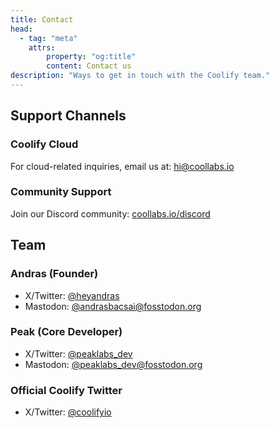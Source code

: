 ```yaml
---
title: Contact
head:
  - tag: "meta"
    attrs:
        property: "og:title"
        content: Contact us
description: "Ways to get in touch with the Coolify team."
---
```


## Support Channels

### Coolify Cloud
For cloud-related inquiries, email us at: hi@coollabs.io

### Community Support
Join our Discord community: [coollabs.io/discord](https://coollabs.io/discord)

## Team

### Andras (Founder)
- X/Twitter: [@heyandras](https://twitter.com/heyandras)
- Mastodon: [@andrasbacsai@fosstodon.org](https://fosstodon.org/@andrasbacsai)

### Peak (Core Developer)
- X/Twitter: [@peaklabs_dev](https://x.com/peaklabs_dev)
- Mastodon: [@peaklabs_dev@fosstodon.org](https://fosstodon.org/@peaklabs_dev)

### Official Coolify Twitter
- X/Twitter: [@coolifyio](https://twitter.com/coolifyio)
